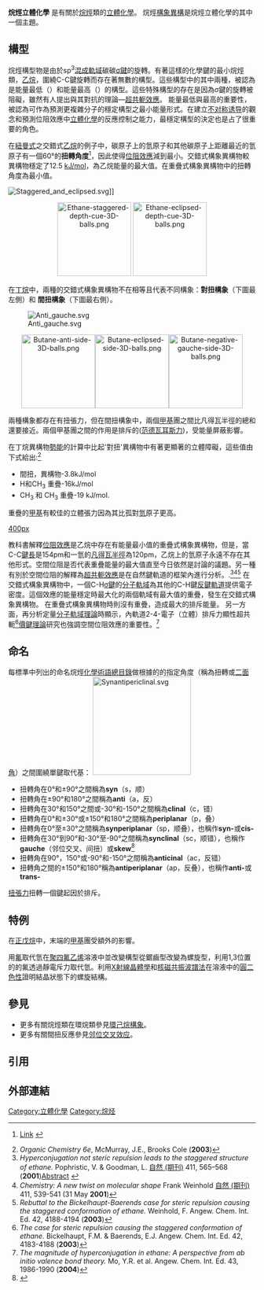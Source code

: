 '''烷烴立體化學''' 是有關於[[烷烴|烷烴]]類的[[立體化學|立體化學]]。
烷烴[[構象異構|構象異構]]是烷烴立體化學的其中一個主題。

==構型==

烷烴構型物是由於sp<sup>3</sup>[[混成軌域|混成軌域]]碳碳[[σ鍵|σ鍵]]的旋轉。有著這樣的化學鍵的最小烷烴類，[[乙烷|乙烷]]，圍繞C-C鍵旋轉而存在著無數的構型。這些構型中的其中兩種，被認為是能量最低（{{le|交錯式構象|staggered conformation}}）和能量最高（{{le|重疊式構象|eclipsed conformation}}）的構型。這些特殊構型的存在是因為σ鍵的旋轉被阻礙，雖然有人提出與其對抗的理論—[[超共軛效應|超共軛效應]]。
能量最低與最高的重要性，被認為可作為預測更複雜分子的穩定構型之最小能量形式。在建立[[不对称诱导|不对称诱导]]的觀念和預測位阻效應中[[立體化學|立體化學]]的反應控制之能力，最穩定構型的決定也是占了很重要的角色。

在[[紐曼式|紐曼式]]之交錯式[[乙烷|乙烷]]的例子中，碳原子上的氫原子和其他碳原子上距離最近的氫原子有一個60°的'''扭轉角度'''<ref>{{tsl|en|Gold Book||Gold Book}}  [http://www.iupac.org/goldbook/T06406.pdf Link] {{Wayback|url=http://www.iupac.org/goldbook/T06406.pdf |date=20161006054347 }}</ref>，因此使得[[位阻效應|位阻效應]]減到最小。交錯式構象異構物較{{le|重疊式構象|eclipsed conformation}}異構物穩定了12.5 [[千焦每摩|kJ/mol]]，為乙烷能量的最大值。在重疊式構象異構物中的扭轉角度為最小值。

[[File:Staggered_and_eclipsed.svg|center]]]]

<center>[[Image:Ethane-staggered-depth-cue-3D-balls.png|150px]] [[Image:Ethane-eclipsed-depth-cue-3D-balls.png|150px]]</center>

在[[丁烷|丁烷]]中，兩種的交錯式構象異構物不在相等且代表不同構象：'''對扭構象'''（下圖最左側）和 '''間扭構象'''（下圖最右側）。

[[File:Anti_gauche.svg|center]]

<center>[[Image:Butane-anti-side-3D-balls.png|150px]][[Image:Butane-eclipsed-side-3D-balls.png|150px]][[Image:Butane-negative-gauche-side-3D-balls.png|150px]]</center>

兩種構象都存在有扭張力，但在間扭構象中，兩個[[甲基|甲基]]團之間比凡得瓦半徑的總和還要接近。兩個甲基團之間的作用是排斥的([[范德瓦耳斯力|范德瓦耳斯力]])，受能量屏蔽影響。

在丁烷異構物[[勢能|勢能]]的計算中比起'對扭'異構物中有著更顯著的立體障礙，這些值由下式給出:<ref>''Organic Chemistry 6e'', McMurray, J.E., Brooks Cole ('''2003''')</ref>
* 間扭，異構物-3.8kJ/mol
* H和CH<sub>3</sub> 重疊-16kJ/mol
* CH<sub>3</sub> 和 CH<sub>3</sub> 重疊-19 kJ/mol.
重疊的[[甲基|甲基]]有較佳的立體張力因為其{{le|電子密度|electron density}}比孤對[[氫|氫]]原子更高。

[[image:Butane_conformers.svg|400px]]

教科書解釋[[位阻效應|位阻效應]]是乙烷中存在有能量最小值的重疊式構象異構物，但是，當C-C[[鍵長|鍵長]]是154pm和一氫的[[凡得瓦半徑|凡得瓦半徑]]為120pm，乙烷上的氫原子永遠不存在其他形式。空間位阻是否代表重疊能量的最大值直至今日依然是討論的議題。另一種有別於空間位阻的解釋為[[超共軛效應|超共軛效應]]是在自然鍵軌道的框架內進行分析。.<ref>''Hyperconjugation not steric repulsion leads to the staggered structure of ethane.'' Pophristic, V. & Goodman, L. [[自然_(期刊)|自然 (期刊)]] 411, 565–568 ('''2001''')[http://www.nature.com/nature/journal/v411/n6837/abs/411565a0.html Abstract] {{Wayback|url=http://www.nature.com/nature/journal/v411/n6837/abs/411565a0.html |date=20170402133940 }}</ref><ref>''Chemistry: A new twist on molecular shape'' Frank Weinhold [[自然_(期刊)|自然 (期刊)]]  411, 539-541 (31 May '''2001''')</ref><ref>''Rebuttal to the Bickelhaupt-Baerends case for steric repulsion causing the staggered conformation of ethane.'' Weinhold, F. Angew. Chem. Int. Ed. 42, 4188-4194 ('''2003''')</ref>
在交錯式構象異構物中，一個C-H[[σ鍵|σ鍵]]的[[分子軌域|分子軌域]]為其他的C-H鍵[[反鍵軌道|反鍵軌道]]提供電子密度。這個效應的能量穩定時最大化的兩個軌域有最大值的重疊，發生在交錯式構象異構物。 在重疊式構象異構物時則沒有重疊，造成最大的排斥能量。 另一方面，再分析定量[[分子軌域理論|分子軌域理論]]時顯示，內軌道2-4-電子（立體）排斥力顯性超共軛<ref>''The case for steric repulsion causing the staggered conformation of ethane.'' Bickelhaupt, F.M. & Baerends, E.J. Angew. Chem. Int. Ed. 42, 4183-4188 ('''2003''')</ref>[[價鍵理論|價鍵理論]]研究也強調空間位阻效應的重要性。<ref>''The magnitude of hyperconjugation in ethane: A perspective from ab initio valence bond theory.'' Mo, Y.R. et al. Angew. Chem. Int. Ed. 43, 1986-1990 ('''2004''')</ref>

==命名==
每標準中列出的命名烷烴[[化學術語總目錄|化學術語總目錄]]做根據的的{{le|Klyne-Prelog系統|Klyne-Prelog System}}指定角度（稱為扭轉或[[二面角|二面角]]）之間圍繞單鍵取代基：
[[Image:Synantipericlinal.svg|200px]]
<!--*扭轉角為±60°時稱為'''gauche'''（邻位交叉、间扭）<ref>Anslyn, Eric V. and Dougherty, Dennis A. ''Modern Physical Organic Chemistry''. University Science (July 15, 2005), 1083 pp. ISBN 1-891389-31-9</ref> ### 此条在enwiki已被移除，参见diff=688138390 ###-->
*扭轉角在0°和±90°之間稱為'''syn'''（s，顺）
*扭轉角在±90°和180°之間稱為'''anti'''（a，反）
*扭轉角在30°和150°之間或-30°和-150°之間稱為'''clinal'''（c，错）
*扭轉角在0°和±30°或±150°和180°之間稱為'''periplanar'''（p，叠）
*扭轉角在0°至±30°之間稱為'''synperiplanar'''（sp，顺叠），也稱作'''syn-'''或'''cis-'''
*扭轉角在30°到90°和-30°至-90°之間稱為'''synclinal'''（sc，顺错），也稱作'''gauche'''（邻位交叉、间扭）或'''skew'''<ref name="GoldbookGauche">{{GoldBookRef|title=gauche|file=G02593| accessdate = 2008-02-27 }}</ref>  
*扭轉角在90°，150°或-90°和-150°之間稱為'''anticinal'''（ac，反错）
*扭轉角之間的±150°和180°稱為'''antiperiplanar'''（ap，反叠），也稱作'''anti-'''或'''trans-'''

[[應變_(化學)|扭張力]]扭轉一個鍵起因於排斥。

==特例==
在[[正戊烷|正戊烷]]中，末端的[[甲基|甲基]]團受額外的{{le|Pentane干擾|Pentane interference}}影響。

用[[氟|氟]]取代氫在[[聚四氟乙烯|聚四氟乙烯]]溶液中並改變構型從鋸齒型改變為螺旋型，利用1,3位置的的氟透過靜電斥力取代氫。利用[[X射線晶體學|X射線晶體學]]和[[核磁共振波譜法|核磁共振波譜法]]在溶液中的[[圓二色性|圓二色性]]證明結晶狀態下的螺旋結構。

==參見==
*更多有關烷烴類在環烷類參見[[環己烷構象|環己烷構象]]。
*更多有關間扭反應參見[[邻位交叉效应|邻位交叉效应]]。

==引用==
{{Reflist}}
== 外部連結 ==
{{DEFAULTSORT:Alkane Stereochemistry}}
[[Category:立體化學|Category:立體化學]]
[[Category:烷烃|Category:烷烃]]